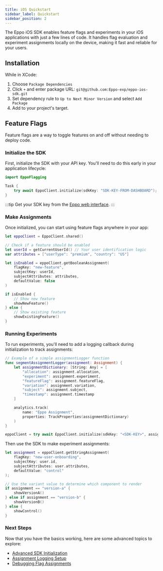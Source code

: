 ```yaml
---
title: iOS Quickstart
sidebar_label: Quickstart
sidebar_position: 2
---
```


The Eppo iOS SDK enables feature flags and experiments in your iOS applications with just a few lines of code. It handles flag evaluation and experiment assignments locally on the device, making it fast and reliable for your users.

## Installation

While in XCode:

1. Choose `Package Dependencies`
2. Click `+` and enter package URL: `git@github.com:Eppo-exp/eppo-ios-sdk.git`
3. Set dependency rule to `Up to Next Minor Version` and select `Add Package`
4. Add to your project's target.

## Feature Flags

Feature flags are a way to toggle features on and off without needing to deploy code.


### Initialize the SDK

First, initialize the SDK with your API key. You'll need to do this early in your application lifecycle:

```swift
import EppoFlagging

Task {
    try await EppoClient.initialize(sdkKey: "SDK-KEY-FROM-DASHBOARD");
}
```

:::tip
Get your SDK key from the [Eppo web interface](https://eppo.cloud/feature-flags/keys).
:::

### Make Assignments

Once initialized, you can start using feature flags anywhere in your app:

```swift
let eppoClient = EppoClient.shared()

// Check if a feature should be enabled
let userId = getCurrentUserId() // Your user identification logic
var attributes = ["userType": "premium", "country": "US"]

let isEnabled = eppoClient.getBooleanAssignment(
    flagKey: "new-feature",
    subjectKey: userId,
    subjectAttributes: attributes,
    defaultValue: false
)

if isEnabled {
    // Show new feature
    showNewFeature()
} else {
    // Show existing feature
    showExistingFeature()
}
```

### Running Experiments

To run experiments, you'll need to add a logging callback during initialization to track assignments:

```swift
// Example of a simple assignmentLogger function
func segmentAssignmentLogger(assignment: Assignment) {
    let assignmentDictionary: [String: Any] = [
        "allocation": assignment.allocation,
        "experiment": assignment.experiment,
        "featureFlag": assignment.featureFlag,
        "variation": assignment.variation,
        "subject": assignment.subject,
        "timestamp": assignment.timestamp
    ]

    analytics.track(
        name: "Eppo Assignment",
        properties: TrackProperties(assignmentDictionary)
    )
}

eppoClient = try await EppoClient.initialize(sdkKey: "<SDK-KEY>", assignmentLogger: segmentAssignmentLogger)

```

Then use the SDK to make experiment assignments:

```swift
let assignment = eppoClient.getStringAssignment(
    flagKey: "new-user-onboarding",
    subjectKey: user.id,
    subjectAttributes: user.attributes,
    defaultValue: "control"
);

// Use the variant value to determine which component to render
if assignment == "version-a" {
    showVersionA()
} else if assignment == "version-b" {
    showVersionB()
} else {
    showControl()
}
```

### Next Steps

Now that you have the basics working, here are some advanced topics to explore:
- [Advanced SDK Initialization](/sdks/client-sdks/ios/initialization)
- [Assignment Logging Setup](/sdks/event-logging/assignment-logging/)
- [Debugging Flag Assignments](/sdks/sdk-features/debugging-flag-assignment)
